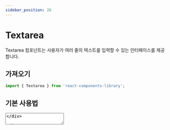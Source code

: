 ```yaml
---
sidebar_position: 26
---
```



# Textarea

Textarea 컴포넌트는 사용자가 여러 줄의 텍스트를 입력할 수 있는 인터페이스를 제공합니다.

## 가져오기

```jsx
import { Textarea } from 'react-components-library';
```

## 기본 사용법

<div className="component-preview">
  <Textarea placeholder="텍스트를 입력하세요..." />
</div>

```jsx
<Textarea placeholder="텍스트를 입력하세요..." />
```

## 레이블 사용

<div className="component-preview">
  <Textarea
    label="코멘트"
    placeholder="코멘트를 입력하세요..."
  />
</div>

```jsx
<Textarea
  label="코멘트"
  placeholder="코멘트를 입력하세요..."
/>
```

## 설명 텍스트 추가

<div className="component-preview">
  <Textarea
    label="자기 소개"
    description="간단한 자기 소개를 작성해 주세요."
    placeholder="자기 소개를 입력하세요..."
  />
</div>

```jsx
<Textarea
  label="자기 소개"
  description="간단한 자기 소개를 작성해 주세요."
  placeholder="자기 소개를 입력하세요..."
/>
```

## 에러 상태

<div className="component-preview">
  <Textarea
    label="바이오"
    placeholder="자기 소개를 입력하세요..."
    error={true}
    errorMessage="바이오는 필수 입력 항목입니다."
  />
</div>

```jsx
<Textarea
  label="바이오"
  placeholder="자기 소개를 입력하세요..."
  error={true}
  errorMessage="바이오는 필수 입력 항목입니다."
/>
```

## 비활성화 상태

<div className="component-preview">
  <Textarea
    label="코멘트"
    disabled
    value="이 텍스트는 수정할 수 없습니다."
  />
</div>

```jsx
<Textarea
  label="코멘트"
  disabled
  value="이 텍스트는 수정할 수 없습니다."
/>
```

## 자동 크기 조절

입력 내용에 따라 높이가 자동으로 조절됩니다.

<div className="component-preview">
  <Textarea
    label="자동 크기 조절"
    placeholder="텍스트를 입력하면 높이가 자동으로 조절됩니다..."
    autoResize
    rows={2}
    maxHeight={200}
  />
</div>

```jsx
<Textarea
  label="자동 크기 조절"
  placeholder="텍스트를 입력하면 높이가 자동으로 조절됩니다..."
  autoResize
  rows={2}
  maxHeight={200}
/>
```

## 크기 변형

<div className="component-preview" style={{ display: 'flex', flexDirection: 'column', gap: '20px', alignItems: 'stretch', width: '100%' }}>
  <Textarea
    label="작은 크기"
    placeholder="작은 크기 텍스트 영역..."
    size="sm"
  />

  <Textarea
    label="중간 크기"
    placeholder="중간 크기 텍스트 영역..."
    size="md"
  />

  <Textarea
    label="큰 크기"
    placeholder="큰 크기 텍스트 영역..."
    size="lg"
  />
</div>

```jsx
<Textarea
  label="작은 크기"
  placeholder="작은 크기 텍스트 영역..."
  size="sm"
/>

<Textarea
  label="중간 크기"
  placeholder="중간 크기 텍스트 영역..."
  size="md"
/>

<Textarea
  label="큰 크기"
  placeholder="큰 크기 텍스트 영역..."
  size="lg"
/>
```

## 제어 컴포넌트

  const [value, setValue] = useState('');
  return (
    <div style={{ width: '100%' }}>
      <Textarea
        label="제어 컴포넌트"
        value={value}
        onChange={(e) => setValue(e.target.value)}
        placeholder="텍스트를 입력하세요..."
      />
      <div style={{ marginTop: '10px' }}>
        <strong>입력된 값:</strong> {value || '(없음)'}
      </div>
    </div>
  );
};

<div className="component-preview">
  <ControlledTextareaExample />
</div>

```jsx
const [value, setValue] = useState('');

<>
  <Textarea
    label="제어 컴포넌트"
    value={value}
    onChange={(e) => setValue(e.target.value)}
    placeholder="텍스트를 입력하세요..."
  />
  <div>
    <strong>입력된 값:</strong> {value || '(없음)'}
  </div>
</>
```

## 속성

| 속성 | 타입 | 기본값 | 설명 |
|------|------|--------|------|
| `size` | `'sm' \| 'md' \| 'lg'` | `'md'` | 텍스트 영역 크기 |
| `error` | `boolean` | `false` | 에러 상태 표시 |
| `errorMessage` | `string` | - | 에러 메시지 |
| `label` | `string` | - | 레이블 |
| `description` | `string` | - | 설명 텍스트 |
| `className` | `string` | - | 텍스트 영역에 적용할 CSS 클래스 |
| `containerClassName` | `string` | - | 컨테이너에 적용할 CSS 클래스 |
| `maxHeight` | `number` | - | 최대 높이 (px) |
| `autoResize` | `boolean` | `false` | 자동 크기 조절 여부 |
| `rows` | `number` | `3` | 표시할 줄 수 |
| `value` | `string` | - | 텍스트 영역 값 (제어 컴포넌트로 사용 시) |
| `defaultValue` | `string` | - | 초기 값 (비제어 컴포넌트로 사용 시) |
| `placeholder` | `string` | - | 플레이스홀더 텍스트 |
| `disabled` | `boolean` | `false` | 비활성화 여부 |
| `onChange` | `(e: ChangeEvent<HTMLTextAreaElement>) => void` | - | 값 변경 시 호출될 함수 |
| `onBlur` | `(e: FocusEvent<HTMLTextAreaElement>) => void` | - | 포커스를 잃을 때 호출될 함수 | 